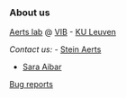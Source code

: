 ### About us

<!-- figure out why {:target="_blank"} in links is not working... -->


[Aerts lab](https://aertslab.org) @
[VIB](https://cbd.vib.be) - 
[KU Leuven](https://gbiomed.kuleuven.be/english/cme)

<!-- Fly cell atlas? -->

*Contact us:* 
- [Stein Aerts](https://www.kuleuven.be/wieiswie/en/person/00038182)

- [Sara Aibar](https://www.kuleuven.be/wieiswie/en/person/0103631)

[Bug reports](https://github.com/aertslab/FlyBrain_website/issues)
